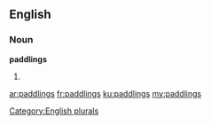 ==English==

===Noun===
'''paddlings'''

# {{plural of|[[paddling]]}}

[[Category:English plurals]]

[[ar:paddlings]]
[[fr:paddlings]]
[[ku:paddlings]]
[[my:paddlings]]